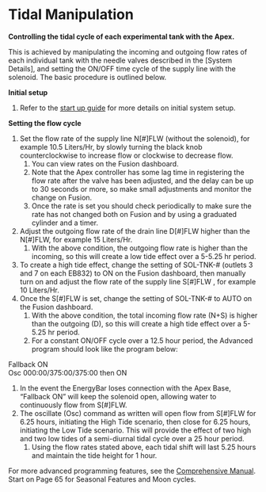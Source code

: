 # Tidal Manipulation

**Controlling the tidal cycle of each experimental tank with the Apex.** 

This is achieved by manipulating the incoming and outgoing flow rates of each individual tank with the needle valves described in the [System Details], and setting the ON/OFF time cycle of the supply line with the solenoid. The basic procedure is outlined below.

**Initial setup**  

1. Refer to the [start up guide](05-start-up_guide.rmd/#Overflow_into_Secondary_Sump) for more details on initial system setup.

**Setting the flow cycle**  

1. Set the flow rate of the supply line N[#]FLW (without the solenoid), for example 10.5 Liters/Hr, by slowly turning the black knob counterclockwise to increase flow or clockwise to decrease flow.
    1. You can view rates on the Fusion dashboard.
    1. Note that the Apex controller has some lag time in registering the flow rate after the valve has been adjusted, and the delay can be up to 30 seconds or more, so make small adjustments and monitor the change on Fusion.
    1. Once the rate is set you should check periodically to make sure the rate has not changed both on Fusion and by using a graduated cylinder and a timer.
1. Adjust the outgoing flow rate of the drain line D[#]FLW higher than the N[#]FLW, for example 15 Liters/Hr. 
    1. With the above condition, the outgoing flow rate is higher than the incoming, so this will create a low tide effect over a 5-5.25 hr period.
1. To create a high tide effect, change the setting of SOL-TNK-# (outlets 3 and 7 on each EB832) to ON on the Fusion dashboard, then manually turn on and adjust the flow rate of the supply line S[#]FLW , for example 10 Liters/Hr.  
1. Once the S[#]FLW is set, change the setting of SOL-TNK-# to AUTO on the Fusion dashboard. 
    1. With the above condition, the total incoming flow rate (N+S) is higher than the outgoing (D), so this will create a high tide effect over a 5-5.25 hr period.
    1. For a constant ON/OFF cycle over a 12.5 hour period, the Advanced program should look like the program below:

Fallback ON  
Osc 000:00/375:00/375:00 then ON

1. In the event the EnergyBar loses connection with the Apex Base, "Fallback ON" will keep the solenoid open, allowing water to continuously flow from S[#]FLW.  
1. The oscillate (Osc) command as written will open flow from S[#]FLW for 6.25 hours, initiating the High Tide scenario, then close for 6.25 hours, initiating the Low Tide scenario.  This will provide the effect of two high and two low tides of a semi-diurnal tidal cycle over a 25 hour period.  
    1. Using the flow rates stated above, each tidal shift will last 5.25 hours and maintain the tide height for 1 hour.  

For more advanced programming features, see the [Comprehensive Manual](https://github.com/SilbigerLab/Mesocosm_User_Manual/tree/7503b88686aef920c4a4ed473b1efe37b34dae10/Manuals/Apex_Comprehensive_Reference_Manual.pdf). Start on Page 65 for Seasonal Features and Moon cycles.

